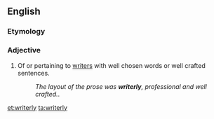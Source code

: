 ==English==

===Etymology===
{{suffix|writer|ly}}

===Adjective===
{{en-adj}}

# {{context|slang|nonstandard|_|or|_|British|lang=en}} Of or pertaining to [[writer]]s with well chosen words or well crafted sentences.
#:'' The layout of the prose was '''writerly''', professional and well crafted.''.

[[et:writerly]]
[[ta:writerly]]